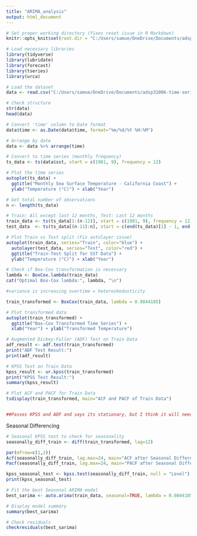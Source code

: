 ```yaml
---
title: "ARIMA_analysis"
output: html_document
---
```


```r
# Set proper working directory (fixes reset issue in R Markdown)
knitr::opts_knit$set(root.dir = "C:/Users/samue/OneDrive/Documents/adsp31006-time-series-analysis")

# Load necessary libraries
library(tidyverse)
library(lubridate)
library(forecast)
library(tseries)
library(urca)
```


```r
# Load the dataset
data <- read.csv("C:/Users/samue/OneDrive/Documents/adsp31006-time-series-analysis/data/avg_sst_california.csv")

# Check structure
str(data)
head(data)

# Convert 'time' column to Date format
data$time <- as.Date(data$time, format="%m/%d/%Y %H:%M")

# Arrange by date
data <- data %>% arrange(time)

# Convert to time series (monthly frequency)
ts_data <- ts(data$sst, start = c(1981, 9), frequency = 12)

# Plot the time series
autoplot(ts_data) + 
  ggtitle("Monthly Sea Surface Temperature - California Coast") +
  ylab("Temperature (°C)") + xlab("Year")

# Get total number of observations
n <- length(ts_data)

# Train: All except last 12 months, Test: Last 12 months
train_data <- ts(ts_data[1:(n-12)], start = c(1981, 9), frequency = 12)
test_data  <- ts(ts_data[(n-11):n], start = c(end(ts_data)[1] - 1, end(ts_data)[2] + 1), frequency = 12)

# Plot Train vs Test split (Fix autolayer issue)
autoplot(train_data, series="Train", color="blue") +
  autolayer(test_data, series="Test", color="red") +
  ggtitle("Train-Test Split for SST Data") +
  ylab("Temperature (°C)") + xlab("Year")
```

```r
# Check if Box-Cox transformation is necessary
lambda <- BoxCox.lambda(train_data)
cat("Optimal Box-Cox lambda:", lambda, "\n")

#variance is increasing overtime = heteroskedasticity

train_transformed <- BoxCox(train_data, lambda = 0.0844185)

# Plot transformed data
autoplot(train_transformed) +
  ggtitle("Box-Cox Transformed Time Series") +
  xlab("Year") + ylab("Transformed Temperature")
```

```r

# Augmented Dickey-Fuller (ADF) Test on Train Data
adf_result <- adf.test(train_transformed)
print("ADF Test Result:")
print(adf_result)

# KPSS Test on Train Data
kpss_result <- ur.kpss(train_transformed)
print("KPSS Test Result:")
summary(kpss_result)

# Plot ACF and PACF for Train Data
tsdisplay(train_transformed, main="ACF and PACF of Train Data")


##Passes KPSS and ADF and says its stationary, but I think it will need seasonal differencing, which is obvious based on the seasonality in the ACF

```
Seasonal Differencing
```r
# Seasonal KPSS test to check for seasonality
seasonally_diff_train <- diff(train_transformed, lag=12)

par(mfrow=c(1,2))
Acf(seasonally_diff_train, lag.max=24, main="ACF after Seasonal Differencing")
Pacf(seasonally_diff_train, lag.max=24, main="PACF after Seasonal Differencing")

kpss_seasonal_test <- kpss.test(seasonally_diff_train, null = "Level")
print(kpss_seasonal_test)

```

```r
# Fit the best Seasonal ARIMA model
best_sarima <- auto.arima(train_data, seasonal=TRUE, lambda = 0.0844185, approximation = FALSE, stepwise = FALSE)

# Display model summary
summary(best_sarima)

# Check residuals
checkresiduals(best_sarima)

```


